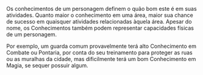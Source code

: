 
Os conhecimentos de um personagem definem o quão bom este é em suas atividades. Quanto maior o conhecimento em uma área, maior sua chance de sucesso em quaisquer atividades relacionadas àquela área. Apesar do nome, os Conhecimentos também podem representar capacidades físicas de um personagem.

Por exemplo, um guarda comum provavelmente terá alto Conhecimento em Combate ou Pontaria, por conta do seu treinamento para proteger as ruas ou as muralhas da cidade, mas dificilmente terá um bom Conhecimento em Magia, se sequer possuir algum.

<ListarConhecimentos />
